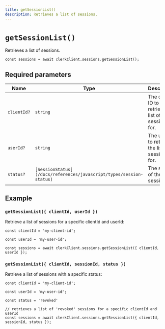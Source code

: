 ```yaml
---
title: getSessionList()
description: Retrieves a list of sessions.
---
```


# `getSessionList()`

Retrieves a list of sessions.

```tsx
const sessions = await clerkClient.sessions.getSessionList();
```

## Required parameters

| Name | Type | Description |
| --- | --- | --- |
| `clientId?` | `string` | The client ID to retrieve the list of sessions for. |
| `userId?` | `string` | The user ID to retrieve the list of sessions for. |
| `status?` | `[SessionStatus](/docs/references/javascript/types/session-status)` | The status of the session. |

## Example

### `getSessionList({ clientId, userId })`

Retrieve a list of sessions for a specific clientId and userId:

```tsx
const clientId = 'my-client-id';

const userId = 'my-user-id';

const sessions = await clerkClient.sessions.getSessionList({ clientId, userId });
```

### `getSessionList({ clientId, sessionId, status })`

Retrieve a list of sessions with a specific status:

```tsx
const clientId = 'my-client-id';

const userId = 'my-user-id';

const status = 'revoked'

// retrieves a list of 'revoked' sessions for a specific clientId and userId
const sessions = await clerkClient.sessions.getSessionList({ clientId, sessionId, status });
```